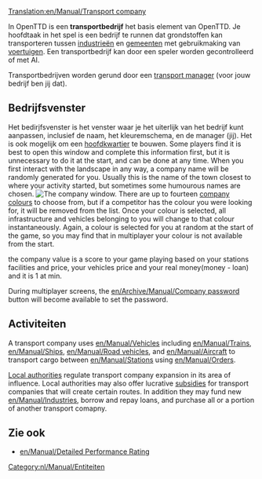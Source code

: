 [[Translation:en/Manual/Transport company]]

In OpenTTD is een '''transportbedrijf''' het basis element van OpenTTD. Je hoofdtaak in het spel is een bedrijf te runnen dat grondstoffen kan transporteren tussen [[nl/Manual/Industrie|industrieën]] en [[nl/Manual/Gemeente|gemeenten]] met gebruikmaking van [[nl/Manual/Voertuigen|voertuigen]]. Een transportbedrijf kan door een speler worden gecontrolleerd of met AI.

Transportbedrijven worden gerund door een [[nl/Archive/Manual/Transport manager|transport manager]] (voor jouw bedrijf ben jij dat).

==Bedrijfsvenster==
Het bedirjfsvenster is het venster waar je het uiterlijk van het bedrijf kunt aanpassen, inclusief de naam, het kleuremschema, en de manager (jij). Het is ook mogelijk om een [[nl/Archive/Manual/Hoofdkwartier|hoofdkwartier]] te bouwen. Some players find it is best to open this window and complete this information first, but it is unnecessary to do it at the start, and can be done at any time. When you first interact with the landscape in any way, a company name will be randomly generated for you. Usually this is the name of the town closest to where your activity started, but sometimes some humourous names are chosen. 
[[File:en/Manual/Companywindow.png|center|frame|The company window.]]
There are up to fourteen [[en/Archive/Manual/Company Colours|company colours]] to choose from, but if a competitor has the colour you were looking for, it will be removed from the list. Once your colour is selected, all infrastructure and vehicles belonging to you will change to that colour instantaneously. Again, a colour is selected for you at random at the start of the game, so you may find that in multiplayer your colour is not available from the start. 

the company value is a score to your game playing based on your stations facilities and price, your vehicles price and your real money(money - loan) and it is 1 at min.

During multiplayer screens, the [[en/Archive/Manual/Company password]] button will become available to set the password.

==Activiteiten==
A transport company uses [[en/Manual/Vehicles]] including [[en/Manual/Trains]], [[en/Manual/Ships]], [[en/Manual/Road vehicles]], and [[en/Manual/Aircraft]] to transport cargo between [[en/Manual/Stations]] using [[en/Manual/Orders]]. 

[[en/Manual/Local authority|Local authorities]] regulate transport company expansion in its area of influence. Local authorities may also offer lucrative [[en/Manual/Subsidy|subsidies]] for transport companies that will create certain routes. In addition they may fund new [[en/Manual/Industries]], borrow and repay loans, and purchase all or a portion of another transport comapny.

==Zie ook==
*[[en/Manual/Detailed Performance Rating]]

[[Category:nl/Manual/Entiteiten]]